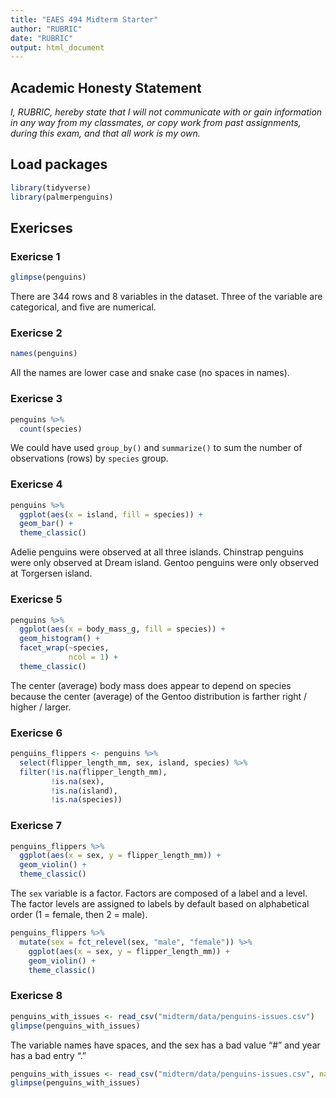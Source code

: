 ```yaml
---
title: "EAES 494 Midterm Starter"
author: "RUBRIC"
date: "RUBRIC"
output: html_document
---
```


## Academic Honesty Statement

*I, RUBRIC, hereby state that I will not communicate with or gain information in any way from my classmates, or copy work from past assignments, during this exam, and that all work is my own.*

## Load packages

```r
library(tidyverse)
library(palmerpenguins)
```

## Exericses

### Exericse 1

```r
glimpse(penguins)
```

There are 344 rows and 8 variables in the dataset.
Three of the variable are categorical, and five are numerical.

### Exericse 2

```r
names(penguins)
```

All the names are lower case and snake case (no spaces in names).

### Exericse 3

```r
penguins %>% 
  count(species)
```

We could have used `group_by()` and `summarize()` to sum the number of observations (rows) by `species` group.

### Exericse 4

```r
penguins %>% 
  ggplot(aes(x = island, fill = species)) +
  geom_bar() +
  theme_classic()
```

Adelie penguins were observed at all three islands.
Chinstrap penguins were only observed at Dream island.
Gentoo penguins were only observed at Torgersen island.

### Exericse 5

```r
penguins %>% 
  ggplot(aes(x = body_mass_g, fill = species)) +
  geom_histogram() +
  facet_wrap(~species, 
             ncol = 1) +
  theme_classic()
```

The center (average) body mass does appear to depend on species because the center (average) of the Gentoo distribution is farther right / higher / larger.

### Exericse 6

```r
penguins_flippers <- penguins %>% 
  select(flipper_length_mm, sex, island, species) %>% 
  filter(!is.na(flipper_length_mm),
         !is.na(sex),
         !is.na(island),
         !is.na(species))
```

### Exericse 7

```r
penguins_flippers %>% 
  ggplot(aes(x = sex, y = flipper_length_mm)) +
  geom_violin() +
  theme_classic()
```

The `sex` variable is a factor.
Factors are composed of a label and a level.
The factor levels are assigned to labels by default based on alphabetical order (1 = female, then 2 = male).

```r
penguins_flippers %>% 
  mutate(sex = fct_relevel(sex, "male", "female")) %>% 
    ggplot(aes(x = sex, y = flipper_length_mm)) +
    geom_violin() +
    theme_classic()
```

### Exericse 8

```r
penguins_with_issues <- read_csv("midterm/data/penguins-issues.csv")
glimpse(penguins_with_issues)
```

The variable names have spaces, and the sex has a bad value "\#" and year has a bad entry "."

```r
penguins_with_issues <- read_csv("midterm/data/penguins-issues.csv", na = c(".", "#"), name_repair = "universal")
glimpse(penguins_with_issues)
```

